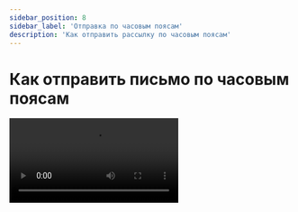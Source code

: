 ```yaml
---
sidebar_position: 8
sidebar_label: 'Отправка по часовым поясам'
description: 'Как отправить рассылку по часовым поясам'
---
```



# Как отправить письмо по часовым поясам

<Video src="https://rutube.ru/play/embed/52a1a1041691bc281c68e10a618ca3b3/" />

**Читайте также:**<br/>
[Как отправить письмо по часовым поясам](https://docs.sendsay.ru/email-campaigns/create-your-campaign/send-by-time-zone)
